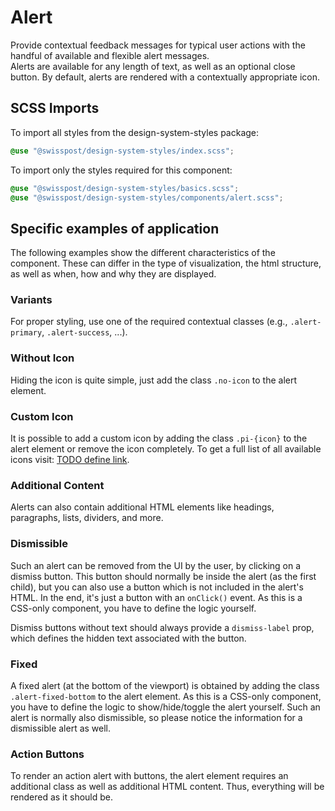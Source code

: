 
<Meta title="Components/Alert" />

# Alert

Provide contextual feedback messages for typical user actions with the handful of available and flexible alert messages.<br/>
Alerts are available for any length of text, as well as an optional close button.
By default, alerts are rendered with a contextually appropriate icon.

<Canvas>
  <Story id="components-alert--default" />
</Canvas>
<ArgsTable story="^" />

## SCSS Imports

To import all styles from the design-system-styles package:

```css dark
@use "@swisspost/design-system-styles/index.scss";
```

To import only the styles required for this component:

```css dark
@use "@swisspost/design-system-styles/basics.scss";
@use "@swisspost/design-system-styles/components/alert.scss";
```

## Specific examples of application

The following examples show the different characteristics of the component. These can differ in the type of visualization, the html structure, as well as when, how and why they are displayed.

### Variants

For proper styling, use one of the required contextual classes (e.g., `.alert-primary`, `.alert-success`, ...).

<Canvas>
  <Story id="components-alert--variant" />
</Canvas>

### Without Icon

Hiding the icon is quite simple, just add the class `.no-icon` to the alert element.

<Canvas>
  <Story id="components-alert--without-icon" />
</Canvas>

### Custom Icon

It is possible to add a custom icon by adding the class `.pi-{icon}` to the alert element or remove the icon completely.
To get a full list of all available icons visit: [TODO define link](https://design-system.post.ch/#/post-samples/icons).

<Canvas>
  <Story id="components-alert--custom-icon" />
</Canvas>

### Additional Content

Alerts can also contain additional HTML elements like headings, paragraphs, lists, dividers, and more.

<Canvas>
  <Story id="components-alert--additional-content" />
</Canvas>

### Dismissible

Such an alert can be removed from the UI by the user, by clicking on a dismiss button.
This button should normally be inside the alert (as the first child), but you can also use a button which is not included in the alert's HTML.
In the end, it's just a button with an `onClick()` event. As this is a CSS-only component, you have to define the logic yourself.

Dismiss buttons without text should always provide a `dismiss-label` prop, which defines the hidden text associated with the button.

<Canvas withSource>
  <Story id="components-alert--dismissible" />
</Canvas>

### Fixed

A fixed alert (at the bottom of the viewport) is obtained by adding the class `.alert-fixed-bottom` to the alert element.
As this is a CSS-only component, you have to define the logic to show/hide/toggle the alert yourself.
Such an alert is normally also dismissible, so please notice the information for a dismissible alert as well.

<Canvas>
  <Story id="components-alert--fixed" />
</Canvas>

### Action Buttons

To render an action alert with buttons, the alert element requires an additional class as well as additional HTML content. Thus, everything will be rendered as it should be.

<Canvas>
  <Story id="components-alert--action-buttons" />
</Canvas>
